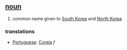 == [[noun]] ==
# common name given to [[South Korea]] and [[North Korea]]

=== translations ===
*[[Portuguese]]: [[Coreia]] ''f''